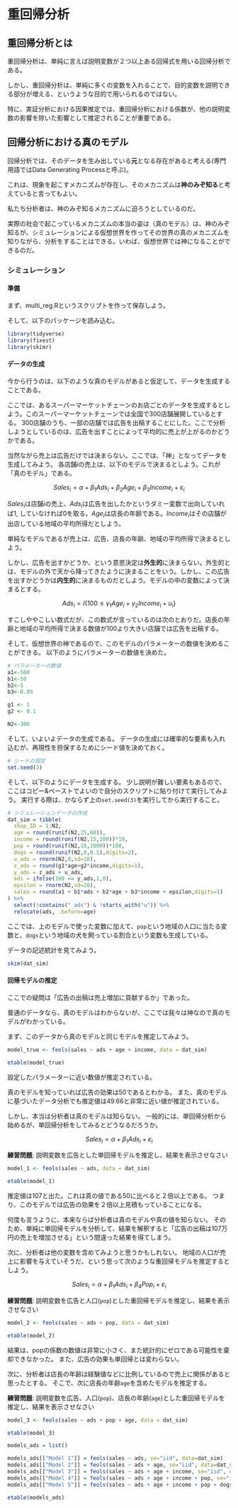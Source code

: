 # 重回帰分析 {#multipleregression}


## 重回帰分析とは

重回帰分析は、単純に言えば説明変数が２つ以上ある回帰式を用いる回帰分析である。

しかし、重回帰分析は、単純に多くの変数を入れることで、目的変数を説明できる部分が増える、というような目的で用いられるのではない。

特に、実証分析における因果推定では、重回帰分析における係数が、他の説明変数の影響を除いた影響として推定されることが重要である。

## 回帰分析における真のモデル

回帰分析では、そのデータを生み出している**元**となる存在があると考える(専門用語ではData Generating Processと呼ぶ)。

これは、現象を起こすメカニズムが存在し、そのメカニズムは**神のみぞ知る**と考えていると言ってもよい。

私たち分析者は、神のみぞ知るメカニズムに迫ろうとしているのだ。

実際の社会で起こっているメカニズムの本当の姿は（真のモデル）は、神のみぞ知るが、シミュレーションによる仮想世界を作ってその世界の真のメカニズムを知りながら、分析をすることはできる。いわば、仮想世界では神になることができるのだ。

### シミュレーション

#### 準備

まず、multi_reg.Rというスクリプトを作って保存しよう。

そして、以下のパッケージを読み込む。

```r
library(tidyverse)
library(fixest)
library(skimr)
```


#### データの生成

今から行うのは、以下のような真のモデルがあると仮定して、データを生成することである。

ここでは、あるスーパーマーケットチェーンのお店ごとのデータを生成するとしよう。このスーパーマーケットチェーンでは全国で300店舗展開しているとする。
300店舗のうち、一部の店舗では広告を出稿することにした。ここで分析しようとしているのは、広告を出すことによって平均的に売上が上がるのかどうかである。

当然ながら売上は広告だけでは決まらない。ここでは、「神」となってデータを生成してみよう。
各店舗$i$の売上は、以下のモデルで決まるとしよう。これが「真のモデル」である。

$$
 Sales_i = \alpha + \beta_1 Ads_i + \beta_2 Age_i + \beta_3 Income_i + \varepsilon_i
$$

$Sales_i$は店舗$i$の売上、$Ads_i$は広告を出したかというダミー変数で出向していれば1, していなければ0を取る。$Age_i$は店長の年齢である。$Income_i$はその店舗が出店している地域の平均所得だとしよう。

単純なモデルであるが売上は、広告、店長の年齢、地域の平均所得で決まるとしよう。

しかし、広告を出すかどうか、という意思決定は**外生的**に決まらない。外生的とは、モデルの外で天から降ってきたように決まることをいう。しかし、この広告を出すかどうかは**内生的**に決まるものだとしよう。モデルの中の変数によって決まるとする。

$$
 Ads_i = I\{100 \leq \gamma_1 Age_i + \gamma_2 Income_i + u_i\}
$$

すこしややこしい数式だが、この数式が言っているのは次のとおりだ。店長の年齢と地域の平均所得で決まる数値が100より大きい店舗では広告を出稿する。


そして、仮想世界の神であるので、このモデルのパラメーターの数値を決めることができる。
以下のようにパラメーターの数値を決めた。

```r
# パラメーターの数値
a1<-500
b1<-50
b2<-5
b3<-0.09

g1 <- 1
g2 <- 0.1

N2<-300
```

そして、いよいよデータの生成である。
データの生成には確率的な要素も入れ込むが、再現性を担保するためにシード値を決めておく。


```r
# シードの固定
set.seed(3)
```

そして、以下のようにデータを生成する。
少し説明が難しい要素もあるので、ここはコピー&ペーストでよいので自分のスクリプトに貼り付けて実行してみよう。
実行する際は、かならず上の`set.seed(3)`を実行してから実行すること。

```r
# シミュレーションデータの作成
dat_sim = tibble(
  shop_ID = 1:N2,
  age = round(runif(N2,25,60)),
  income = round(runif(N2,15,100))*10,
  pop = round(runif(N2,10,1000))*100,
  dogs = round(runif(N2,0,0.5),digits=2),
  u_ads = rnorm(N2,0,sd=10),
  z_ads = round(g1*age+g2*income,digits=1),
  y_ads = z_ads + u_ads,
  ads = ifelse(100 <= y_ads,1,0),
  epsilon = rnorm(N2,sd=20),
  sales = round(a1 + b1*ads + b2*age + b3*income + epsilon,digits=1)
) %>%
  select(!contains("_ads") & !starts_with("u")) %>%
  relocate(ads, .before=age)

```

ここでは、上のモデルで使った変数に加えて、`pop`という地域の人口に当たる変数と、`dogs`という地域の犬を飼っている割合という変数も生成している。

データの記述統計を見てみよう。

```r
skim(dat_sim)
```


#### 回帰モデルの推定

ここでの疑問は「広告の出稿は売上増加に貢献するか」であった。

普通のデータなら、真のモデルはわからないが、ここでは我々は神なので真のモデルがわかっている。

まず、このデータから真のモデルと同じモデルを推定してみよう。

```r
model_true <- feols(sales ~ ads + age + income, data = dat_sim)

etable(model_true)
```

設定したパラメーターに近い数値が推定されている。

真のモデルを知っていれば広告の効果は50であるとわかる。
また、真のモデルに基づいたデータ分析でも推定値は49.66と非常に近い値が推定されている。

しかし、本当は分析者は真のモデルは知らない。
一般的には、単回帰分析から始めるが、単回帰分析をしてみるとどうなるだろうか。


$$
 Sales_i = \alpha + \beta_1 Ads_i + \varepsilon_i
$$

**練習問題**: 説明変数を広告とした単回帰モデルを推定し、結果を表示させなさい

```r
model_1 <- feols(sales ~ ads, data = dat_sim)

etable(model_1)
```

推定値は107と出た。これは真の値である50に比べると２倍以上である。
つまり、このモデルでは広告の効果を２倍以上見積もっていることになる。

何度も言うように、本来ならば分析者は真のモデルや真の値を知らない。
そのため、単純に単回帰モデルを分析して、結果を解釈すると「広告の出稿は107万円の売上を増加させる」という間違った結果を得てしまう。

次に、分析者は他の変数を含めてみようと思うかもしれない。
地域の人口が売上に影響を与えていそうだ、という思って次のような重回帰モデルを推定するとしよう。

$$
 Sales_i = \alpha + \beta_1 Ads_i + \beta_4 Pop_i + \varepsilon_i
$$


**練習問題**: 説明変数を広告と人口(`pop`)とした重回帰モデルを推定し、結果を表示させなさい

```r
model_2 <- feols(sales ~ ads + pop, data = dat_sim)

etable(model_2)
```

結果は、popの係数の数値は非常に小さく、また統計的にゼロである可能性を棄却できなかった。
また、広告の効果も単回帰とは変わらない。

次に、分析者は店長の年齢は経験値などに比例しているので売上に関係があると思ったとする。
そこで、次に店長の年齢`age`を含めたモデルを推定する。

**練習問題**: 説明変数を広告、人口(`pop`)、店長の年齢(`age`)とした重回帰モデルを推定し、結果を表示させなさい

```r
model_3 <- feols(sales ~ ads + pop + age, data = dat_sim)

etable(model_3)
```

```r
models_ads = list()

models_ads[["Model 1"]] = feols(sales ~ ads, se="iid", data=dat_sim)
models_ads[["Model 2"]] = feols(sales ~ ads + age, se="iid", data=dat_sim)
models_ads[["Model 3"]] = feols(sales ~ ads + age + income, se="iid", data=dat_sim)
models_ads[["Model 4"]] = feols(sales ~ ads + age + income + pop, se="iid", data=dat_sim)
models_ads[["Model 5"]] = feols(sales ~ ads + age + income + pop + dogs, se="iid", data=dat_sim)

etable(models_ads)

```



